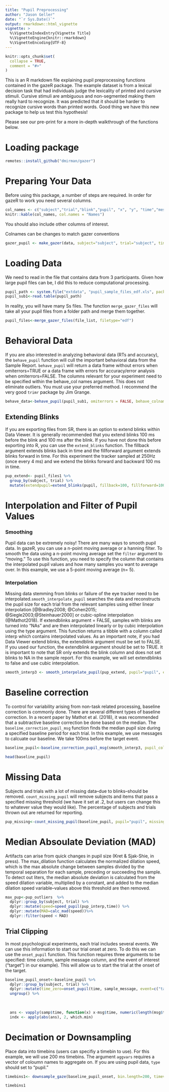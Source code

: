```yaml
---
title: "Pupil Preprocessing"
author: "Jason Geller"
date: "`r Sys.Date()`"
output: rmarkdown::html_vignette
vignette: >
  %\VignetteIndexEntry{Vignette Title}
  %\VignetteEngine{knitr::rmarkdown}
  %\VignetteEncoding{UTF-8}
---
```


```r
knitr::opts_chunk$set(
  collapse = TRUE,
  comment = "#>"
)
```


This is an R markdown file explaining pupil preprocessing functions contained in the gazeR package. The example dataset is from a lexical decision task that had individuals judge the lexicality of printed and cursive stimuli. Cursive stimuli are ambiguous and non-segmented making them really hard to recognize. It was predicted that it should be harder to recognize cursive words than printed words. Good thing we have this new package to help us test this hypothesis! 

Please see our pre-print for a more in-depth walkthrough of the functions below.  

# Loading package


```r
remotes::install_github("dmirman/gazer")
```

# Preparing Your Data

Before using this package, a number of steps are required. In order for gazeR to work you need several columns. 


```r
col_names <- c("subject","trial","blink","pupil", "x", "y", "time","message")
knitr::kable(col_names, col.names = "Names")
```

You should also include other columns of interest. 

Colnames can be changes to match gazer conventions 

```r

gazer_pupil <- make_gazer(data, subject="subject", trial="subject", time="time", x="x", y="y", pupil=NULL)
```

# Loading Data
We need to read in the file that contains data from 3 participants. Given how large pupil files can be, I did this to reduce computational processing. 

```r
pupil_path <- system.file("extdata", "pupil_sample_files_edf.xls", package = "gazer")
pupil_sub1<-read.table(pupil_path)
```

In reality, you will have many Ss files. The function `merge_gazer_files` will take all your pupil files from a folder path and merge them together.

```r
pupil_files<-merge_gazer_files(file_list, filetype="edf")
```

# Behavioral Data

If you are also interested in analyzing behavioral data (RTs and accuracy), the `behave_pupil` function will cull the important behavioral data from the Sample Report. `behave_pupil` will return a data frame without errors when omiterrors=TRUE or a data frame with errors for accuracy/error analysis when omiterrors=FALSE. The columns relevant for your experiment need to be specified within the behave_col names argument. This does not eliminate outliers. You must use your preferred method. I recommend the very good `trimr` package by Jim Grange. 


```r
behave_data<-behave_pupil(pupil_sub1, omiterrors = FALSE, behave_colnames = c("subject","script","alteration", "trial", "target","accuracy","rt", "block", "cb"))

```

## Extending Blinks

If you are exporting files from SR, there is an option to extend blinks within Data Viewer. It is generally recommended that you extend blinks 100 ms before the blink and 100 ms after the blink. If you have not done this before exporting into R, you can use the `extend_blinks` function. The fillback argument extends blinks back in time and the fillforward argument extends blinks forward in time. For this experiment the tracker sampled at 250Hz (once every 4 ms) and we extend the blinks forward and backward 100 ms in time. 

```r
pup_extend<- pupil_files1 %>% 
  group_by(subject, trial) %>% 
  mutate(extendpupil=extend_blinks(pupil, fillback=100, fillforward=100, hz=250))
```

# Interpolation and Filter of Pupil Values

### Smoothing

  Pupil data can be extremely noisy! There are many ways to smooth pupil data. In gazeR, you can use a n-point moving average or a hanning filter. To smooth the data using a n-point moving average set the  `filter` argument to "moving." To use this function, you need to specify the column that contains the interpolated pupil values and how many samples you want to average over. In this example, we use a 5-point moving average (n= 5). 

### Interpolation

Missing data stemming from blinks or failure of the eye tracker need to be interpolated.`smooth_interpolate_pupil` searches the data and reconstructs the pupil size for each trial from the relevant samples using either linear interpolation [@Bradley2008; @Cohen2015; @Siegle2003;@Steinhauer2000] or cubic-spline interpolation (@Mathot2018). If extendblinks argument = FALSE, samples with blinks are turned into "NAs" and are then interpolated linearly or by cubic interpolation using the type argument. This function returns a tibble with a column called interp which contains interpolated values. As an important note, if you had Data Viewer extend blinks, the extendblink argument must be set to FALSE. If you used our function, the extendblink argument should be set to TRUE. It is important to note that SR only extends the blink column and does not set blinks to NA in the sample report. For this example, we will set extendblinks to false and use cubic interpolation. 


```r
smooth_interp3 <- smooth_interpolate_pupil(pup_extend, pupil="pupil", extendpupil="extendpupil", extendblinks=TRUE, step.first="interp",filter="moving",  maxgap=Inf, type="linear", hz=250, n=5)
```

# Baseline correction

To control for variability arising from non-task related processing, baseline correction is commonly done. There are several different types of baseline correction. In a recent paper by Mathot et al. (2018), it was recommended that a subtractive baseline correction be done based on the median. The `baseline_correction_pupil_msg` function finds the median pupil size during a specified baseline period for each trial. In this example, we use messages to calcuate our baseline. We take 100ms before the target event. 

```r
baseline_pupil<-baseline_correction_pupil_msg(smooth_interp3, pupil_colname='pup_interp', baseline_dur=100, event="target", baseline_method = "sub")

head(baseline_pupil)

```

# Missing Data

Subjects and trials with a lot of missing data--due to blinks--should be removed. `count_missing_pupil` will remove subjects and items that pass a specified missing threshold (we have it set at .2, but users can change this to whatever value they would like). The percentage of subjects and trials thrown out are returned for reporting.

```r

pup_missing<-count_missing_pupil(baseline_pupil, pupil="pupil", missingthresh = .2)

```


# Median Absoulate Deviation (MAD)

Artifacts can arise from quick changes in pupil size (Kret & Sjak-Shie, in press). The max_dilation function calculates the normalized dilation speed, which is the max absolute change between samples divided by the temporal separation for each sample, preceding or succeeding the sample. To detect out liters, the median absolute deviation is calculated from the speed dilation variable, multiplied by a constant, and added to the median dilation speed variable--values above this threshold are then removed.

```r
max_pup<-pup_outliers  %>% 
  dplyr::group_by(subject, trial) %>% 
  dplyr::mutate(speed=speed_pupil(pup_interp,time)) %>%
  dplyr::mutate(MAD=calc_mad(speed))%>%
  dplyr::filter(speed < MAD)

```

##  Trial Clipping

In most psychological experiments, each trial includes several events. We can use this information to start our trial onset at zero.  To do this we can use the `onset_pupil` function. This function requires three arguments to be specified: time column, sample message column, and the event of interest ("target") in our example). This will allow us to start the trial at the onset of the target.  

```r

baseline_pupil_onset<-baseline_pupil %>% 
  dplyr::group_by(subject, trial) %>%  
  dplyr::mutate(time_zero=onset_pupil(time, sample_message, event=c("target"))) %>%
  ungroup() %>% 
  
  
  
  ans <- vapply(samp$time, function(x) x-msg$time, numeric(length(msg$time)))
  indx <- apply(abs(ans), 2, which.min)
```

# Decimation or Downsampling

Place data into timebins (users can specifiy a timebin to use). For this example, we will use 200 ms timebins. The argument `aggvars` requires a vector of coloumn names to aggregate on. If you are using pupil data, `type` should set to "pupil."

```r
timebins1<- downsample_gaze(baseline_pupil_onset, bin.length=200, timevar = "time_zero", aggvars = c("subject", "script", "timebins"), type="pupil")

timebins1

```


